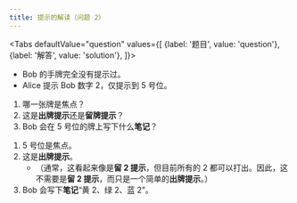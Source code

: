 ```yaml
---
title: 提示的解读（问题 2）
---
```



<BeginnersGuideProgress id="clue-interpretation-question-2" />

<Tabs
  defaultValue="question"
  values={[
    {label: '题目', value: 'question'},
    {label: '解答', value: 'solution'},
  ]}>
<TabItem value="question">

- Bob 的手牌完全没有提示过。
- Alice 提示 Bob 数字 2，仅提示到 5 号位。

1. 哪一张牌是焦点？
1. 这是**出牌提示**还是**留牌提示**？
1. Bob 会在 5 号位的牌上写下什么**笔记**？

</TabItem>
<TabItem value="solution">

1. 5 号位是焦点。
1. 这是**出牌提示**。
   - （通常，这看起来像是**留 2 提示**，但目前所有的 2 都可以打出。因此，这不需要是**留 2 提示**，而只是一个简单的**出牌提示**。）
1. Bob 会写下**笔记**“黄 2、绿 2、蓝 2”。

</TabItem>
</Tabs>

<ClueInterpretationQuestion2 />
